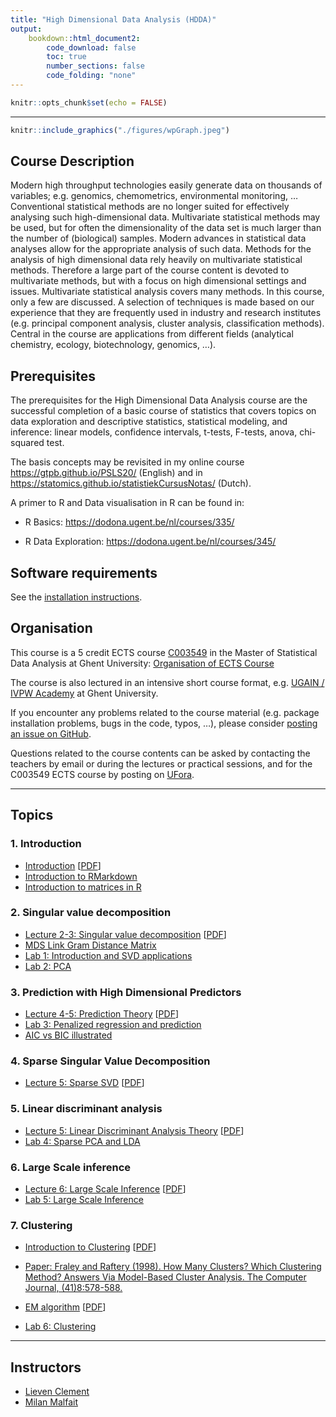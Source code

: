 ```yaml
---
title: "High Dimensional Data Analysis (HDDA)"
output:
    bookdown::html_document2:
        code_download: false
        toc: true
        number_sections: false
        code_folding: "none"
---
```


```r
knitr::opts_chunk$set(echo = FALSE)
```

***

```r
knitr::include_graphics("./figures/wpGraph.jpeg")
```


## Course Description

Modern high throughput technologies easily generate data on thousands of variables; e.g. genomics, chemometrics, environmental monitoring, ... Conventional statistical methods are no longer suited for effectively analysing such high-dimensional data. Multivariate statistical methods may be used, but for often the dimensionality of the data set is much larger than the number of (biological) samples. Modern advances in statistical data analyses allow for the appropriate analysis of such data.  Methods for the analysis of high dimensional data rely heavily on multivariate statistical methods. Therefore a large part of the course content is devoted to multivariate methods, but with a focus on high dimensional settings and issues.  Multivariate statistical analysis covers many methods. In this course, only a few are discussed. A selection of techniques is made based on our experience that they are frequently used in industry and research institutes (e.g. principal component analysis, cluster analysis, classification methods). Central in the course are applications from different fields (analytical chemistry, ecology, biotechnology, genomics, …).

  
## Prerequisites

The prerequisites for the High Dimensional Data Analysis course are the successful completion of a basic course of statistics that covers topics on data exploration and descriptive statistics, statistical modeling, and inference: linear models, confidence intervals, t-tests, F-tests, anova, chi-squared test.

The basis concepts may be revisited in my online course <https://gtpb.github.io/PSLS20/> (English) and in <https://statomics.github.io/statistiekCursusNotas/> (Dutch).

A primer to R and Data visualisation  in R can be found in:

- R Basics: <https://dodona.ugent.be/nl/courses/335/>

- R Data Exploration: <https://dodona.ugent.be/nl/courses/345/>

## Software requirements

See the [installation instructions](./installation-instructions.html).

## Organisation

This course is a 5 credit ECTS course [C003549](https://studiekiezer.ugent.be/studiefiche/en/C003549/2022) in the Master of Statistical Data Analysis at Ghent University: [Organisation of ECTS Course](./organisationC003549.html)

The course is also lectured in an intensive short course format, e.g. [UGAIN / IVPW Academy](https://ugainacademy.ugent.be/programma/postacademische-opleiding/2021-2022-data2122-data-analysis-2021-2022) at Ghent University. 

If you encounter any problems related to the course material (e.g. package installation problems, bugs in the code, typos, ...), please consider [posting an issue on GitHub](https://github.com/statOmics/HDDA/issues).

Questions related to the course contents can be asked by contacting the teachers by
email or during the lectures or practical sessions, and for the C003549 ECTS course by posting on 
[UFora](https://ufora.ugent.be/d2l/home/444226).

---

## Topics

### 1. Introduction

  - [Introduction](./intro.html) [[PDF](./intro.pdf)]
  - [Introduction to RMarkdown](./Introduction-RMarkdown.html)
  - [Introduction to matrices in R](./Introduction-Matrices-R.html)

### 2. Singular value decomposition

  - [Lecture 2-3: Singular value decomposition](./svd.html) [[PDF](./svd.pdf)]
  - [MDS Link Gram Distance Matrix](./MDS_linkGramDistanceMatrix.html)
  - [Lab 1: Introduction and SVD applications](./Lab1-Intro-SVD.html)
  - [Lab 2: PCA](./Lab2-PCA.html)

### 3. Prediction with High Dimensional Predictors

  - [Lecture 4-5: Prediction Theory](./prediction.html) [[PDF](./prediction.pdf)]
  - [Lab 3: Penalized regression and prediction](./Lab3-Penalized-Regression.html)
  - [AIC vs BIC illustrated](./AICvsBIC.html)

### 4. Sparse Singular Value Decomposition

  - [Lecture 5: Sparse SVD](./sparseSvd.html) [[PDF](./sparseSvd.pdf)]

### 5. Linear discriminant analysis

  - [Lecture 5: Linear Discriminant Analysis Theory](./lda.html) [[PDF](./lda.pdf)]
  - [Lab 4: Sparse PCA and LDA](./Lab4-Sparse-PCA-LDA.html)

### 6. Large Scale inference

  - [Lecture 6: Large Scale Inference](./lsi.html) [[PDF](./lsi.pdf)]
  - [Lab 5: Large Scale Inference](./Lab5-Large-Scale-Inference.html)

### 7. Clustering 

- [Introduction to Clustering](./hclust.html) [[PDF](./hclust.pdf)]
  
- [Paper: Fraley and Raftery (1998). How Many Clusters? Which Clustering Method? Answers Via Model-Based Cluster Analysis. The Computer Journal, (41)8:578-588.](https://sites.stat.washington.edu/people/raftery/Research/PDF/fraley1998.pdf)

- [EM algorithm](./em.html) [[PDF](./em.pdf)]

- [Lab 6: Clustering](./Lab6-Clustering.Rmd)

---


## Instructors

- [Lieven Clement](./instructors.html)
- [Milan Malfait](./instructors.html)
